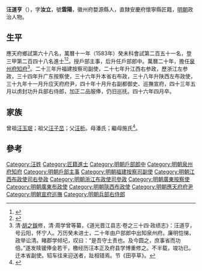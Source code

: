 {{明清人物信息框
| 姓名 = 汪道亨
| 原名 =
| 圖片名稱= 
| 圖片大小 =
| 圖片說明 = 
| 最高職務 =巡撫宣府兵部右侍郎都察院右佥都御史
| 國家 = 大明 
| 爵位 =
| 籍貫 = 徽州府婺源縣
| 族裔 = 
| 旗籍 = 
| 字號 = 字汝立，號雲陽
| 諡號 =
| 出生日期 =
| 出生地點 =徽州府婺源縣
| 逝世日期 = 万历四十六年四月
| 逝世地點 =
| 墓葬 =
| 配偶 = 
| 親屬 = （子）汪之广
| 出身 =
* 萬曆十一年癸未科進士
| 經歷 =
| 著作 =  
}}
'''汪道亨'''（{{bd|？||1618年|catIdx=}}），字'''汝立'''，號'''雲陽'''，徽州府婺源縣人，直隸安慶府懷寧縣匠籍，[[明朝|明朝]]政治人物。

== 生平 ==
應天府鄉試第六十八名，萬曆十一年（1583年）癸未科會試第二百五十一名，登三甲第二百四十八名進士<ref>{{Cite book|title=《皇明贡举考》卷五|last=（明）[[张朝瑞|张朝瑞]]|first=|publisher=《续修四库全书》史部第828册|year=|isbn=|location=|pages=}}</ref><ref>{{Cite book|title=贡举志五种 上|last=鲁小俊，江俊伟著|first=|publisher=武汉：武汉大学出版社|year=2009|isbn=978-7-307-07043-1|location=|pages=}}</ref>。授戶部主事，后升任戶部郎中。萬曆二十年，擔任[[泉州府|泉州府]][[知府|知府]]<ref>清·[[胡之鋘|胡之鋘]]修，清·周学曾等纂，《道光晋江县志·卷之三十四·政绩志》：汪道亨，号云阳，怀宁人。万历癸未进士，二十年由户部郎中出知泉州府。廉明恺悌，政举讼清。睹郡学倾圮，叹曰：“是吾守土责也。及今圆之，庶事省而功倍。”遂发赎锾俸金若干，檄经历汪本正及府县学博重修之。不半载，竣功已。迁本省副使。轺车往来迎送者，趾相错焉。节《田亭草》。</ref>。二十三年升福建按察司副使，二十七年升江西右参政，歷浙江左参政，三十四年升广东按察使，三十六年升本省右布政，三十八年升陕西左布政使，三十九年十一月升应天府府尹，四十年十月升右副都御史、巡撫宣府，四十三年五月以虏封功升兵部右侍郎，加正二品服俸，仍旧巡抚。四十六年四月卒。

== 家族 ==
曾祖[[汪玉珉|汪玉珉]]；祖父[[汪子旵|汪子旵]]；父[[汪析|汪析]]。母潘氏；繼母施氏<ref>{{Cite book|title=天一阁藏明代科举录选刊 登科录 点校本|last=龚延明主编|first=|publisher=宁波出版社|year=2016|isbn=978-7-5526-2320-8|location=宁波|pages=|quote=《天一閣藏明代科舉錄選刊.登科錄》之《萬曆十一年癸未科殿試登科錄》}}</ref>。

==參考==
{{reflist}}

{{start box}}
{{s-off}}
{{succession box|[[朱南英|朱南英]]|[[程朝京|程朝京]]|[[泉州府|泉州府]][[知府|知府]]|萬曆二十年-萬曆二十三年}}
{{end box}}

{{萬曆十一年癸未科殿試金榜}}

{{Authority control}}

{{DEFAULTSORT:Wang汪}}
[[Category:汪姓|Category:汪姓]]
[[Category:匠籍進士|Category:匠籍進士]]
[[Category:明朝戶部郎中|Category:明朝戶部郎中]]
[[Category:明朝泉州府知府|Category:明朝泉州府知府]]
[[Category:明朝戶部主事|Category:明朝戶部主事]]
[[Category:明朝福建按察司副使|Category:明朝福建按察司副使]]
[[Category:明朝江西布政使司右參政|Category:明朝江西布政使司右參政]]
[[Category:明朝浙江布政使司參政|Category:明朝浙江布政使司參政]]
[[Category:明朝廣東按察使|Category:明朝廣東按察使]]
[[Category:明朝廣東布政使|Category:明朝廣東布政使]]
[[Category:明朝陝西布政使|Category:明朝陝西布政使]]
[[Category:明朝應天府府尹|Category:明朝應天府府尹]]
[[Category:明朝宣府巡撫|Category:明朝宣府巡撫]]
[[Category:明朝兵部右侍郎|Category:明朝兵部右侍郎]]